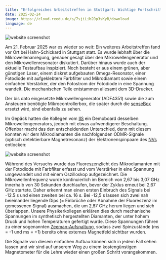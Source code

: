 ```yaml
---
title: "Erfolgreiches Arbeitstreffen in Stuttgart: Wichtige Fortschritte bei ODMR-Signalen"
date: 2025-02-24
image: https://cloud.reedu.de/s/7sjiLib2Dp3sKyB/download
language: de
---
```


![website screenshot](https://cloud.reedu.de/s/7sjiLib2Dp3sKyB/download)

Am 21. Februar 2025 war es wieder so weit: Ein weiteres Arbeitstreffen fand vor Ort bei Hahn-Schickard in Stuttgart statt. Es wurde lebhaft über die Mikrowellenanregung, genauer gesagt über den Mikrowellengenerator und den Mikrowellenresonator diskutiert. Darüber hinaus wurde auch der aktuelle Testaufbau inspiziert. Noch besteht er aus einem grünen, aber günstigen Laser, einem diskret aufgebauten Omega-Resonator, einer Fotodiode mit aufgeklebtem Farbfilter und Mikrodiamant sowie einem einfachen Verstärker, der den Fotostrom der Fotodiode in eine Spannung wandelt. Die mechanischen Teile entstammen allesamt dem 3D-Drucker.

Der bis dato eingesetzte Mikrowellengenerator (ADF4351) sowie die zum Ansteuern benötigte Mikrocontrollerbox, die später durch die [senseBox](https://sensebox.de/) ersetzt wird, sind ebenfalls zu sehen. 

Im Gepäck hatten die Kollegen vom [IIS](https://www.iis.uni-stuttgart.de/de/) ein Demoboard desselben Mikrowellengenerators, jedoch mit etwas aufwendigerer Beschaltung. Offenbar macht das den entscheidenden Unterschied, denn mit diesem konnten wir dem Mikrodiamanten die nachfolgenden ODMR-Signale (optisch detektierbare Magnetresonanz) der Elektronenspinpaare des [NVs](https://qoool-sensing.org/de/world-of-quantum#nv-zentrum) entlocken:

![website screenshot](https://cloud.reedu.de/s/HkSwsyZSkMJYSw6/download)

Während des Versuchs wurde das Fluoreszenzlicht des Mikrodiamanten mit der Fotodiode mit Farbfilter erfasst und vom Verstärker in eine Spannung umgewandelt und mit einem Oszilloskop aufgezeichnet. Die Mikrowellenfrequenz wurde kontinuierlich im Bereich von 2,67 bis 3,07 GHz innerhalb von 30 Sekunden durchlaufen, bevor der Zyklus erneut bei 2,67 GHz startete. Daher erkennt man einen ersten Einbruch des Signals bei -12.5 s und einen zweiten bei ca. 16 s. Bei -12,5 s lassen sich zwei nah beieinander liegende Dips (= Einbrüche oder Abnahme der Fluoreszenz im gemessenen Signal) ausmachen, die um 2,87 GHz herum liegen und sich überlappen. Unsere Physikerkollegen erklären dies durch mechanische Spannungen im synthetisch hergestellten Diamanten, der unter hohem Druck und hohen Temperaturen gefertigt wurde. Diese Spannungen führen zu einer sogenannten [Zeeman-Aufspaltung](https://qoool-sensing.org/de/world-of-quantum#zeeman-aufspaltung), sodass zwei Spinzustände (ms = -1 und ms = +1) bereits ohne externes Magnetfeld sichtbar wurden. 

Die Signale von diesem einfachen Aufbau können sich in jedem Fall sehen lassen und wir sind auf unserem Weg zu einem kostengünstigen Magnetometer für die Lehre wieder einen großen Schritt vorangekommen.

